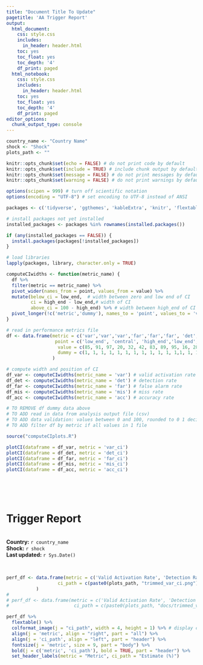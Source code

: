 ```yaml
---
title: "Document Title To Update"
pagetitle: 'AA Trigger Report'
output:
  html_document:
    css: style.css
    includes:
      in_header: header.html
    toc: yes
    toc_float: yes
    toc_depth: '4'
    df_print: paged
  html_notebook:
    css: style.css
    includes:
      in_header: header.html
    toc: yes
    toc_float: yes
    toc_depth: '4'
    df_print: paged
editor_options:
  chunk_output_type: console
---
```


```r
country_name <- "Country Name"
shock <- "Shock"
plots_path <- ""

```

```r
knitr::opts_chunk$set(echo = FALSE) # do not print code by default
knitr::opts_chunk$set(include = TRUE) # include chunk output by default
knitr::opts_chunk$set(message = FALSE) # do not print messages by default
knitr::opts_chunk$set(warning = FALSE) # do not print warnings by default

options(scipen = 999) # turn off scientific notation
options(encoding = "UTF-8") # set encoding to UTF-8 instead of ANSI
```

```r
packages <- c('tidyverse', 'ggthemes', 'kableExtra', 'knitr', 'flextable')

# install packages not yet installed
installed_packages <- packages %in% rownames(installed.packages())

if (any(installed_packages == FALSE)) {
  install.packages(packages[!installed_packages])
}

# load libraries 
lapply(packages, library, character.only = TRUE)

```

```r
computeCIwidths <- function(metric_name) { 
  df %>%
  filter(metric == metric_name) %>%
  pivot_wider(names_from = point, values_from = value) %>%
  mutate(below_ci = low_end,  # width between zero and low end of CI
         ci = high_end - low_end,# width of CI
         above_ci = 100 - high_end) %>% # width between high_end of CI and 100
  pivot_longer(!c('metric','dummy'), names_to = 'point', values_to = 'value')
}
```

```r
# read in performance metrics file
df <- data.frame(metric = c('var','var','var','far','far','far', 'det', 'det', 'det', 'mis', 'mis', 'mis', 'acc', 'acc', 'acc'),
                  point = c('low_end', 'central', 'high_end','low_end', 'central', 'high_end', 'low_end', 'central', 'high_end', 'low_end', 'central', 'high_end', 'low_end', 'central', 'high_end'), 
                   value = c(85, 91, 97, 20, 32, 42, 83, 89, 95, 16, 28, 38, 45, 50, 55),
                   dummy = c(1, 1, 1, 1, 1, 1, 1, 1, 1, 1, 1, 1,1, 1, 1)
                 )

# compute width and position of CI 
df_var <- computeCIwidths(metric_name = 'var') # valid activation rate 
df_det <- computeCIwidths(metric_name = 'det') # detection rate
df_far <- computeCIwidths(metric_name = 'far') # false alarm rate
df_mis <- computeCIwidths(metric_name = 'mis') # miss rate
df_acc <- computeCIwidths(metric_name = 'acc') # accuracy rate

# TO REMOVE df dummy data above
# TO ADD read in data from analysis output file (csv)
# TO ADD data validation: values between 0 and 100, rounded to 0 1 decimal, low_end < central < high_end
# TO ADD filter df by metric if all values in 1 file 
```

```r
source("computeCIplots.R")

plotCI(dataframe = df_var, metric = 'var_ci') 
plotCI(dataframe = df_det, metric = 'det_ci') 
plotCI(dataframe = df_far, metric = 'far_ci') 
plotCI(dataframe = df_mis, metric = 'mis_ci') 
plotCI(dataframe = df_acc, metric = 'acc_ci') 
```

<br> 
<br>
<br>

# Trigger Report
<br>
**Country:** `r country_name`
<br>
**Shock:** `r shock`
<br>
**Last updated:** `r Sys.Date()`

<br>


``` r

perf_df <- data.frame(metric = c('Valid Activation Rate', 'Detection Rate', 'False Alarm Rate', 'Miss Rate'),
                   ci_path = c(paste0(plots_path, "trimmed_var_ci.png"), paste0(plots_path, "trimmed_det_ci.png"), paste0(plots_path, "trimmed_far_ci.png"), paste0(plots_path, "trimmed_mis_ci.png"))
           )
# 
# perf_df <- data.frame(metric = c('Valid Activation Rate', 'Detection Rate', 'False Alarm Rate', 'Miss Rate'),
#                        ci_path = c(paste0(plots_path, "docs/trimmed_var_ci.png"), paste0(plots_path, "docs/trimmed_det_ci.png"), paste0(plots_path, "docs/trimmed_far_ci.png"), paste0(plots_path, "docs/trimmed_mis_ci.png")))

perf_df %>%
  flextable() %>%
  colformat_image(j = "ci_path", width = 4, height = 1) %>% # display confidence interval images
  align(j = 'metric', align = "right", part = "all") %>%
  align(j = 'ci_path', align = "left", part = "header") %>%
  fontsize(j = 'metric', size = 9, part = "body") %>%
  bold(j = c('metric', 'ci_path'), bold = TRUE, part = "header") %>%
  set_header_labels(metric = "Metric", ci_path = "Estimate (%)")
  


```



